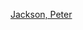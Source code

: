 {{Commons category|Films by Peter Jackson}}
{{Cat more|彼得·杰克逊}}

[[Category:新西兰导演电影|Jackson, Peter]]